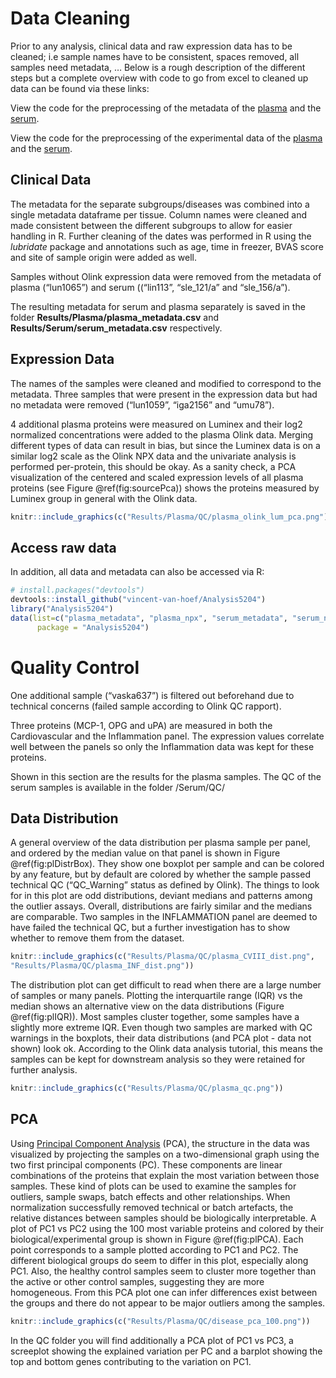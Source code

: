 # Data Cleaning

Prior to any analysis, clinical data and raw expression data has to be cleaned; i.e sample names have to be consistent, spaces removed, all samples need metadata, ... Below is a rough description of the different steps but a complete overview with code to go from excel to cleaned up data can be found via these links:

View the code for the preprocessing of the metadata of the
[plasma](https://raw.githubusercontent.com/vincent-van-hoef/Analysis5204/master/data-raw/plasma_metadata.R)
and the
[serum](https://raw.githubusercontent.com/vincent-van-hoef/Analysis5204/master/data-raw/serum_metadata.R).

View the code for the preprocessing of the experimental data of the
[plasma](https://raw.githubusercontent.com/vincent-van-hoef/Analysis5204/master/data-raw/plasma_npx.R)
and the
[serum](https://raw.githubusercontent.com/vincent-van-hoef/Analysis5204/master/data-raw/serum_npx.R).

## Clinical Data

The metadata for the separate subgroups/diseases was combined into a single metadata dataframe per tissue. Column names were cleaned and made consistent between the different subgroups to allow for easier handling in R. Further cleaning of the dates was performed in R using the *lubridate* package and annotations such as age, time in freezer, BVAS score and site of sample origin were added as well.

Samples without Olink expression data were removed from the metadata of plasma ("lun1065") and serum (("lin113", "sle_121/a" and "sle_156/a").

The resulting metadata for serum and plasma separately is saved in the folder
**Results/Plasma/plasma_metadata.csv** and **Results/Serum/serum_metadata.csv**
respectively.

## Expression Data

The names of the samples were cleaned and modified to correspond to the metadata.
Three samples that were present in the expression data but had no metadata were
removed ("lun1059", "iga2156" and "umu78").

4 additional plasma proteins were measured on Luminex and their log2 normalized concentrations were added to the plasma Olink data. Merging different types of data can result in bias, but since the Luminex data is on a similar log2 scale as the Olink NPX data and the univariate analysis is performed per-protein, this should be okay. As a sanity check, a PCA visualization of the centered and scaled expression levels of all plasma proteins (see Figure \@ref(fig:sourcePca)) shows the proteins measured by Luminex group in general with the Olink data. 

```r
knitr::include_graphics(c("Results/Plasma/QC/plasma_olink_lum_pca.png"))
```

## Access raw data

In addition, all data and metadata can also be accessed via R:

```r
# install.packages("devtools")
devtools::install_github("vincent-van-hoef/Analysis5204")
library("Analysis5204")
data(list=c("plasma_metadata", "plasma_npx", "serum_metadata", "serum_npx", "gsea_sets", "lum_dat"),
      package = "Analysis5204")
```

# Quality Control

One additional sample ("vaska637") is filtered out beforehand due to technical concerns (failed sample according to Olink QC rapport). 

Three proteins (MCP-1, OPG and uPA) are measured in both the Cardiovascular and
the Inflammation panel. The expression values correlate well between the panels
so only the Inflammation data was kept for these proteins.

:::fyi
Shown in this section are the results for the plasma samples. The QC of the serum samples is available in the folder /Serum/QC/
:::

## Data Distribution

A general overview of the data distribution per plasma sample per panel, and
ordered by the median value on that panel is shown in Figure
\@ref(fig:plDistrBox). They show one boxplot per sample and can be colored by
any feature, but by default are colored by whether the sample passed technical
QC (“QC_Warning” status as defined by Olink). The things to look for in this
plot are odd distributions, deviant medians and patterns among the outlier
assays. Overall, distributions are fairly similar and the medians are
comparable. Two samples in the INFLAMMATION panel are deemed to have failed the
technical QC, but a further investigation has to show whether to remove them
from the dataset.

```r
knitr::include_graphics(c("Results/Plasma/QC/plasma_CVIII_dist.png",
"Results/Plasma/QC/plasma_INF_dist.png"))
```

The distribution plot can get difficult to read when there are a large number
of samples or many panels. Plotting the interquartile range (IQR) vs the median
shows an alternative view on the data distributions (Figure \@ref(fig:plIQR)).
Most samples cluster together, some samples have a slightly more extreme IQR.
Even though two samples are marked with QC warnings in the boxplots, their data distributions
(and PCA plot - data not shown) look ok. According to the Olink data analysis
tutorial, this means the samples can be kept for downstream analysis so they
were retained for further analysis.

```r
knitr::include_graphics(c("Results/Plasma/QC/plasma_qc.png"))
```

## PCA

Using [Principal Component
Analysis](http://setosa.io/ev/principal-component-analysis) (PCA), the structure in the data was visualized by projecting the samples on a two-dimensional graph
using the two first principal components (PC). These components are linear
combinations of the proteins that explain the most variation between those
samples. These kind of plots can be used to examine the samples for outliers, sample
swaps, batch effects and other relationships. When normalization successfully
removed technical or batch artefacts, the relative distances between samples should be
biologically interpretable. A plot of PC1 vs PC2 using the 100 most variable
proteins and colored by their biological/experimental group is shown in Figure
\@ref(fig:plPCA). Each point corresponds to a sample plotted according to PC1 and PC2.
The different biological groups do seem to differ in this plot, especially along PC1.
Also, the healthy control samples seem to cluster more together than the active
or other control samples, suggesting they are more homogeneous. From this PCA plot one can infer differences exist between the groups and there do not appear to be major outliers among the samples.

```r
knitr::include_graphics(c("Results/Plasma/QC/disease_pca_100.png"))
```

In the QC folder you will find additionally a PCA plot of PC1 vs PC3, a
screeplot showing the explained variation per PC and a barplot showing the top
and bottom genes contributing to the variation on PC1.

